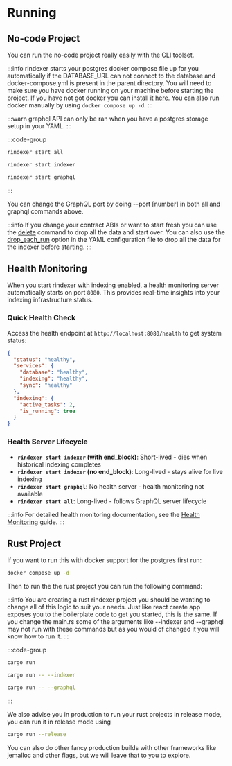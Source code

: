 # Running

## No-code Project

You can run the no-code project really easily with the CLI toolset.

:::info
rindexer starts your postgres docker compose file up for you automatically if the DATABASE_URL can not connect to the database and docker-compose.yml is present in the parent directory.
You will need to make sure you have docker running on your machine before starting the project. If you have not got docker you can install it [here](https://docs.docker.com/get-docker/).
You can also run docker manually by using `docker compose up -d`.
:::

:::warn
graphql API can only be ran when you have a postgres storage setup in your YAML.
:::

:::code-group

```bash [indexer and graphql]
rindexer start all
```

```bash [indexer]
rindexer start indexer
```

```bash [graphql]
rindexer start graphql
```

:::

You can change the GraphQL port by doing --port [number] in both all and graphql commands above.

:::info
If you change your contract ABIs or want to start fresh you can use the [delete](/docs/start-building/delete) command to drop all the data and start over.
You can also use the [drop_each_run](/docs/start-building/yaml-config/storage#drop_each_run) option in the YAML configuration file to drop all the data for the indexer before starting.
:::

## Health Monitoring

When you start rindexer with indexing enabled, a health monitoring server automatically starts on port `8080`. This provides real-time insights into your indexing infrastructure status.

### Quick Health Check

Access the health endpoint at `http://localhost:8080/health` to get system status:

```json
{
  "status": "healthy",
  "services": {
    "database": "healthy",
    "indexing": "healthy", 
    "sync": "healthy"
  },
  "indexing": {
    "active_tasks": 2,
    "is_running": true
  }
}
```

### Health Server Lifecycle

- **`rindexer start indexer` (with end_block)**: Short-lived - dies when historical indexing completes
- **`rindexer start indexer` (no end_block)**: Long-lived - stays alive for live indexing  
- **`rindexer start graphql`**: No health server - health monitoring not available
- **`rindexer start all`**: Long-lived - follows GraphQL server lifecycle

:::info
For detailed health monitoring documentation, see the [Health Monitoring](/docs/monitoring/health-monitoring) guide.
:::

## Rust Project

If you want to run this with docker support for the postgres first run:

```bash
docker compose up -d
```

Then to run the the rust project you can run the following command:

:::info
You are creating a rust rindexer project you should be wanting to change all of this logic to suit your needs.
Just like react create app exposes you to the boilerplate code to get you started, this is the same.
If you change the main.rs some of the arguments like --indexer and --graphql may not run with these
commands but as you would of changed it you will know how to run it.
:::

:::code-group

```bash [everything]
cargo run
```

```bash [indexer only]
cargo run -- --indexer
```

```bash [graphql only]
cargo run -- --graphql
```

:::

We also advise you in production to run your rust projects in release mode, you can run it in release mode using

```bash
cargo run --release
```

You can also do other fancy production builds with other frameworks like jemalloc and other flags, but we will leave that to you to explore.